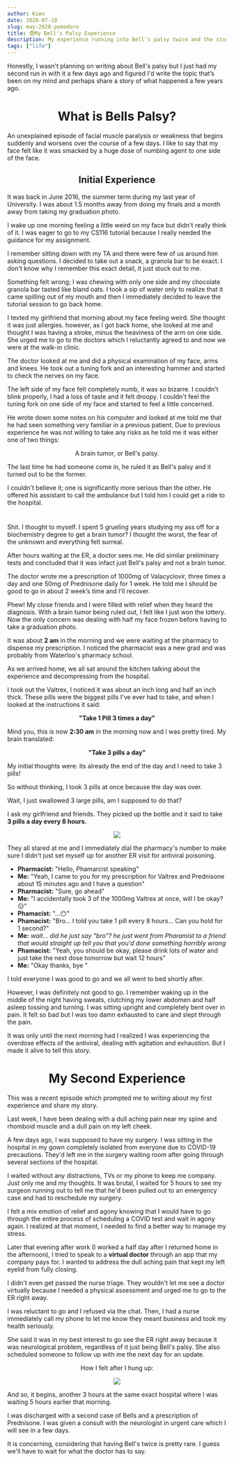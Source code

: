 ```yaml
---
author: Kien
date: 2020-07-10
slug: may-2020-pomodoro
title: 😨My Bell's Palsy Experience
description: My experience running into Bell's palsy twice and the story of how I accidentally overdosed on Valtrex (valacyclovir) like an idiot.
tags: ["life"]
---
```



Honestly, I wasn't planning on writing about Bell's palsy but I just had my second run in with it a few days ago and figured I'd write the topic that’s been on my mind and perhaps share a story of what happened a few years ago.

# <center>What is Bells Palsy?</center>

An unexplained episode of facial muscle paralysis or weakness that begins suddenly and worsens over the course of a few days. I like to say that my face felt like it was smacked by a huge dose of numbing agent to one side of the face.

## <center>Initial Experience</center>

It was back in June 2016, the summer term during my last year of University. I was about 1.5 months away from doing my finals and a month away from taking my graduation photo. 

I wake up one morning feeling a little weird on my face but didn't really think of it. I was eager to go to my CS116 tutorial because I really needed the guidance for my assignment.

I remember sitting down with my TA and there were few of us around him asking questions. I decided to take out a snack, a granola bar to be exact. I don't know why I remember this exact detail, it just stuck out to me.

Something felt wrong; I was chewing with only one side and my chocolate granola bar tasted like bland oats. I took a sip of water only to realize that it came spilling out of my mouth and then I immediately decided to leave the tutorial session to go back home.

I texted my girlfriend that morning about my face feeling weird. She thought it was just allergies. however, as I got back home, she looked at me and thought I was having a stroke, minus the heaviness of the arm on one side. She urged me to go to the doctors which I reluctantly agreed to and now we were at the walk-in clinic.

The doctor looked at me and did a physical examination of my face, arms and knees. He took out a tuning fork and an interesting hammer and started to check the nerves on my face.

The left side of my face felt completely numb, it was so bizarre. I couldn't blink properly, I had a loss of taste and it felt droopy. I couldn't feel the tuning fork on one side of my face and started to feel a little concerned.

He wrote down some notes on his computer and looked at me told me that he had seen something very familiar in a previous patient. Due to previous experience he was not willing to take any risks as he told me it was either one of two things: 

<center><p>A brain tumor, or Bell's palsy.</p></center>

The last time he had someone come in, he ruled it as Bell's palsy and it turned out to be the former.

I couldn't believe it; one is significantly more serious than the other. He offered his assistant to call the ambulance but I told him I could get a ride to the hospital.

 <center> <h1><Twemoji text="🏥 The Hospital"/></h1></center>

Shit. I thought to myself. I spent 5 grueling years studying my ass off for a biochemistry degree to get a brain tumor? I thought the worst, the fear of the unknown and everything felt surreal.

After hours waiting at the ER, a doctor sees me. He did similar preliminary tests and concluded that it was infact just Bell's palsy and not a brain tumor. 

The doctor wrote me a prescription of 1000mg of Valacyclovir, three times a day and one 50mg of Prednisone daily for 1 week. He told me I should be good to go in about 2 week’s time and I'll recover.

Phew! My close friends and I were filled with relief when they heard the diagnosis. With a brain tumor being ruled out, I felt like I just won the lottery. Now the only concern was dealing with half my face frozen before having to take a graduation photo. 

It was about **2 am** in the morning and we were waiting at the pharmacy to dispense my prescription. I noticed the pharmacist was a new grad and was probably from Waterloo's pharmacy school. 

As we arrived home, we all sat around the kitchen talking about the experience and decompressing from the hospital.

I took out the Valtrex, I noticed it was about an inch long and half an inch thick. These pills were the biggest pills I've ever had to take, and when I looked at the instructions it said:

<center><p><strong>"Take 1 Pill 3 times a day"</strong></p></center>

Mind you, this is now **2:30 am** in the morning now and I was pretty tired. My brain translated:

<center><p><strong>"Take 3 pills a day"</strong></p></center>

My initial thoughts were: its already the end of the day and I need to take 3 pills!

So without thinking, I took 3 pills at once because the day was over.

Wait, I just swallowed 3 large pills, am I supposed to do that?

I ask my girlfriend and friends. They picked up the bottle and it said to take **3 pills a day every 8 hours.**

<center style={{fontSize: `2rem`}}><img src="https://media1.giphy.com/media/QLXPK5HFpzCjS/giphy.gif?cid=ecf05e479c6bf6b4f5834c65db2943691d8c4f0810c55c89&rid=giphy.gif"/>
</center>

They all stared at me and I immediately dial the pharmacy's number to make sure I didn't just set myself up for another ER visit for antiviral poisoning.

<ul style={{listStyleType: `none`}}>
<li><b style={{color: `#FF5370`}}>Pharmacist:</b> "Hello, Phamarcist speaking"</li>
<li><strong>Me:</strong> "Yeah, I came to you for my prescription for Valtrex and Prednisone about 15 minutes ago and I have a question" </li>
<li><b style={{color: `#FF5370`}}>Pharmacist:</b> "Sure, go ahead" </li>
<li><strong>Me:</strong> "I accidentally took 3 of the 1000mg Valtrex at once, will I be okay? 😐"</li>
<li><b style={{color: `#FF5370`}}>Phamacist:</b> "...😶" </li>
<li><b style={{color: `#FF5370`}}>Phamacist:</b> "Bro... I told you take 1 pill every 8 hours... Can you hold for 1 second?"</li>
<li style={{paddingTop: `2rem`, paddingBottom: `2rem`, marginTop: `3rem`, marginBottom: `3rem`,borderTop: `1px solid`, borderBottom: `1px solid`}}><strong>Me:</strong> <i>wait... did he just say "bro"? he just went from Pharamist to a friend that would straight up tell you that you'd done something horribly wrong</i></li>
<li><b style={{color: `#FF5370`}}>Phamacist:</b> "Yeah, you should be okay, please drink lots of water and just take the next dose tomorrow but wait 12 hours"</li>
<li><strong>Me:</strong> "Okay thanks, bye <Twemoji text="😅"/>"</li>
</ul>


I told everyone I was good to go and we all went to bed shortly after.

However, I was definitely not good to go. I remember waking up in the middle of the night having sweats, clutching my lower abdomen and half asleep tossing and turning. I was sitting upright and completely bent over in pain. It felt so bad but I was too damn exhausted to care and slept through the pain.

It was only until the next morning had I realized I was experiencing the overdose effects of the antiviral, dealing with agitation and exhaustion. But I made it alive to tell this story.

# <center>My Second Experience</center>

This was a recent episode which prompted me to writing about my first experience and share my story.

Last week, I have been dealing with a dull aching pain near my spine and rhomboid muscle and a dull pain on my left cheek.

A few days ago, I was supposed to have my surgery. I was sitting in the hospital in my gown completely isolated from everyone due to COVID-19 precautions. They'd left me in the surgery waiting room after going through several sections of the hospital.

I waited without any distractions, TVs or my phone to keep me company. Just only me and my thoughts. It was brutal, I waited for 5 hours to see my surgeon running out to tell me that he'd been pulled out to an emergency case and had to reschedule my surgery.

I felt a mix emotion of relief and agony knowing that I would have to go through the entire process of scheduling a COVID test and wait in agony again. I realized at that moment, I needed to find a better way to manage my stress.

Later that evening after work (I worked a half day after I returned home in the afternoon), I tried to speak to a **virtual doctor** through an app that my company pays for. I wanted to address the dull aching pain that kept my left eyelid from fully closing. 

I didn't even get passed the nurse triage. They wouldn't let me see a doctor virtually because I needed a physical assessment and urged me to go to the ER right away.

I was reluctant to go and I refused via the chat. Then, I had a nurse immediately call my phone to let me know they meant business and took my health seriously.

She said it was in my best interest to go see the ER right away because it was neurological problem, regardless of it just being Bell's palsy. She also scheduled someone to follow up with me the next day for an update.

<center><p>How I felt after I hung up:</p></center>

<center><img src="https://media.giphy.com/media/LTyOTsYnsgidO/source.gif"/></center>

And so, it begins, another 3 hours at the same exact hospital where I was waiting 5 hours earlier that morning.

I was discharged with a second case of Bells and a prescription of Prednisone. I was given a consult with the neurologist in urgent care which I will see in a few days. 

It is concerning, considering that having Bell's twice is pretty rare. I guess we'll have to wait for what the doctor has to say.